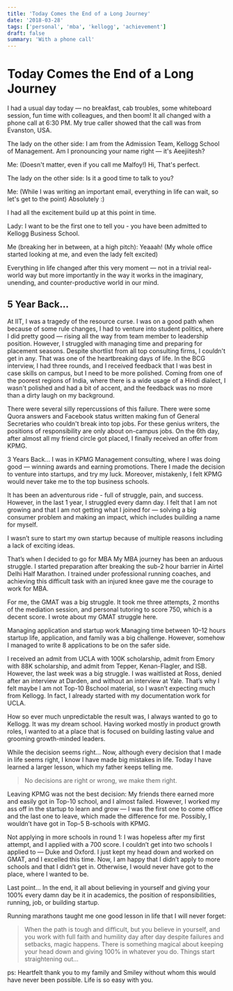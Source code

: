 ```yaml
---
title: 'Today Comes the End of a Long Journey'
date: '2018-03-28'
tags: ['personal', 'mba', 'kellogg', 'achievement']
draft: false
summary: 'With a phone call'
---
```


# Today Comes the End of a Long Journey

I had a usual day today — no breakfast, cab troubles, some whiteboard session, fun time with colleagues, and then boom! It all changed with a phone call at 6:30 PM. My true caller showed that the call was from Evanston, USA.

The lady on the other side: I am from the Admission Team, Kellogg School of Management. Am I pronouncing your name right — it's Aeejiitesh?

Me: (Doesn't matter, even if you call me Malfoy!) Hi, That's perfect.

The lady on the other side: Is it a good time to talk to you?

Me: (While I was writing an important email, everything in life can wait, so let's get to the point) Absolutely :)

I had all the excitement build up at this point in time.

Lady: I want to be the first one to tell you - you have been admitted to Kellogg Business School.

Me (breaking her in between, at a high pitch): Yeaaah! (My whole office started looking at me, and even the lady felt excited)

Everything in life changed after this very moment — not in a trivial real-world way but more importantly in the way it works in the imaginary, unending, and counter-productive world in our mind.

## 5 Year Back…

At IIT, I was a tragedy of the resource curse. I was on a good path when because of some rule changes, I had to venture into student politics, where I did pretty good — rising all the way from team member to leadership position. However, I struggled with managing time and preparing for placement seasons. Despite shortlist from all top consulting firms, I couldn't get in any. That was one of the heartbreaking days of life. In the BCG interview, I had three rounds, and I received feedback that I was best in case skills on campus, but I need to be more polished. Coming from one of the poorest regions of India, where there is a wide usage of a Hindi dialect, I wasn't polished and had a bit of accent, and the feedback was no more than a dirty laugh on my background.

There were several silly repercussions of this failure. There were some Quora answers and Facebook status written making fun of General Secretaries who couldn't break into top jobs. For these genius writers, the positions of responsibility are only about on-campus jobs.
On the 6th day, after almost all my friend circle got placed, I finally received an offer from KPMG.

3 Years Back…
I was in KPMG Management consulting, where I was doing good — winning awards and earning promotions. There I made the decision to venture into startups, and try my luck. Moreover, mistakenly, I felt KPMG would never take me to the top business schools.

It has been an adventurous ride - full of struggle, pain, and success. However, in the last 1 year, I struggled every damn day. I felt that I am not growing and that I am not getting what I joined for — solving a big consumer problem and making an impact, which includes building a name for myself.

I wasn’t sure to start my own startup because of multiple reasons including a lack of exciting ideas.

That’s when I decided to go for MBA
My MBA journey has been an arduous struggle. I started preparation after breaking the sub-2 hour barrier in Airtel Delhi Half Marathon. I trained under professional running coaches, and achieving this difficult task with an injured knee gave me the courage to work for MBA.

For me, the GMAT was a big struggle. It took me three attempts, 2 months of the mediation session, and personal tutoring to score 750, which is a decent score. I wrote about my GMAT struggle here.

Managing application and startup work
Managing time between 10–12 hours startup life, application, and family was a big challenge. However, somehow I managed to write 8 applications to be on the safer side.

I received an admit from UCLA with 100K scholarship, admit from Emory with 88K scholarship, and admit from Tepper, Kenan-Flagler, and ISB.
However, the last week was a big struggle. I was waitlisted at Ross, denied after an interview at Darden, and without an interview at Yale. That’s why I felt maybe I am not Top-10 Bschool material, so I wasn’t expecting much from Kellogg. In fact, I already started with my documentation work for UCLA.

How so ever much unpredictable the result was, I always wanted to go to Kellogg. It was my dream school. Having worked mostly in product growth roles, I wanted to at a place that is focused on building lasting value and grooming growth-minded leaders.

While the decision seems right…
Now, although every decision that I made in life seems right, I know I have made big mistakes in life. Today I have learned a larger lesson, which my father keeps telling me.

> No decisions are right or wrong, we make them right.

Leaving KPMG was not the best decision: My friends there earned more and easily got in Top-10 school, and I almost failed. However, I worked my ass off in the startup to learn and grow — I was the first one to come office and the last one to leave, which made the difference for me. Possibly, I wouldn’t have got in Top-5 B-schools with KPMG.

Not applying in more schools in round 1: I was hopeless after my first attempt, and I applied with a 700 score. I couldn’t get into two schools I applied to — Duke and Oxford. I just kept my head down and worked on GMAT, and I excelled this time. Now, I am happy that I didn’t apply to more schools and that I didn’t get in. Otherwise, I would never have got to the place, where I wanted to be.

Last point…
In the end, it all about believing in yourself and giving your 100% every damn day be it in academics, the position of responsibilities, running, job, or building startup.

Running marathons taught me one good lesson in life that I will never forget:

> When the path is tough and difficult, but you believe in yourself, and you work with full faith and humility day after day despite failures and setbacks, magic happens. There is something magical about keeping your head down and giving 100% in whatever you do. Things start straightening out…

ps: Heartfelt thank you to my family and Smiley without whom this would have never been possible. Life is so easy with you.
